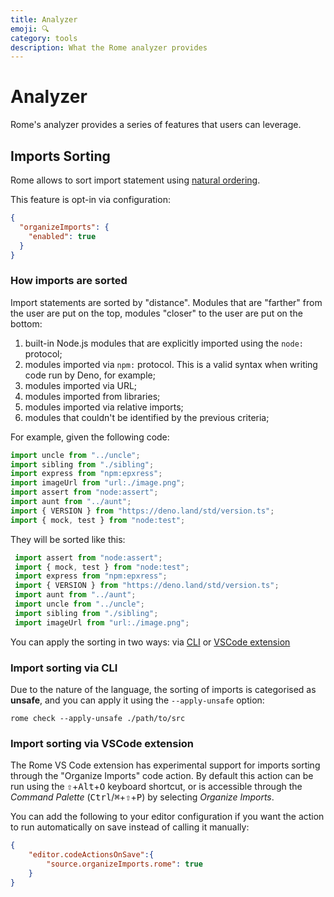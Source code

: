 ```yaml
---
title: Analyzer
emoji: 🔍
category: tools
description: What the Rome analyzer provides
---
```


# Analyzer

Rome's analyzer provides a series of features that users can leverage.


## Imports Sorting

Rome allows to sort import statement using [natural ordering](https://en.wikipedia.org/wiki/Natural_sort_order).

This feature is opt-in via configuration:

```json
{
  "organizeImports": {
    "enabled": true
  }
}
```

### How imports are sorted

Import statements are sorted by "distance". Modules that are "farther" from the user are put on the top, modules "closer" to the user are put on the bottom:

1. built-in Node.js modules that are explicitly imported using the `node:` protocol;
2. modules imported via `npm:` protocol. This is a valid syntax when writing code run by Deno, for example;
3. modules imported via URL;
4. modules imported from libraries;
5. modules imported via relative imports;
6. modules that couldn't be identified by the previous criteria;

For example, given the following code:

```js
import uncle from "../uncle";
import sibling from "./sibling";
import express from "npm:epxress";
import imageUrl from "url:./image.png";
import assert from "node:assert";
import aunt from "../aunt";
import { VERSION } from "https://deno.land/std/version.ts";
import { mock, test } from "node:test";
```

They will be sorted like this:

```js
 import assert from "node:assert";
 import { mock, test } from "node:test";
 import express from "npm:epxress";
 import { VERSION } from "https://deno.land/std/version.ts";
 import aunt from "../aunt";
 import uncle from "../uncle";
 import sibling from "./sibling";
 import imageUrl from "url:./image.png";
```


You can apply the sorting in two ways: via [CLI](#import-sorting-via-cli) or [VSCode extension](#import-sorting-via-vscode-extension)

### Import sorting via CLI

Due to the nature of the language, the sorting of imports is categorised as **unsafe**, and you can apply it using the `--apply-unsafe` option:

```shell
rome check --apply-unsafe ./path/to/src
```

### Import sorting via VSCode extension


The Rome VS Code extension has experimental support for imports sorting through the "Organize Imports" code action. By default this action can be run using the <kbd title="Shift">⇧</kbd>+<kbd>Alt</kbd>+<kbd>O</kbd> keyboard shortcut, or is accessible through the _Command Palette_ (<kbd>Ctrl</kbd>/<kbd title="Cmd">⌘</kbd>+<kbd title="Shift">⇧</kbd>+<kbd>P</kbd>) by selecting _Organize Imports_.

You can add the following to your editor configuration if you want the action to run automatically on save instead of calling it manually:

```json
{
	"editor.codeActionsOnSave":{
		"source.organizeImports.rome": true
	}
}
```




